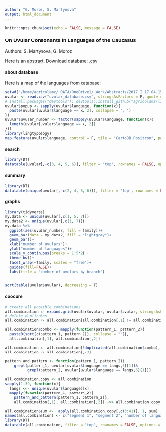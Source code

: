 ```yaml
---
author: "G. Moroz, S. Martynova"
output: html_document
---
```


```r
knitr::opts_chunk$set(echo = FALSE, message = FALSE)
```

###  On Uvular Consonants in Languages of the Caucasus {.tabset .tabset-fade .tabset-pills}
Authors: S. Martynova, G. Moroz

Here is an [abstract](https://www.overleaf.com/7958421gcxnsztnxdqn). Download database: [.csv](https://raw.githubusercontent.com/agricolamz/uvular_database/master/uvular_database.csv)

#### about database
Here is a map of the languages from database:
```r
setwd("/home/agricolamz/_DATA/OneDrive1/_Work/Abstracts/2017 I 17.04.15-19 Uvulars Paris")
uvular <- read.csv("uvular_database.csv", stringsAsFactors = F, quote = "\"")
# install.packages("devtools"); devtools::install_github("agricolamz/lingtypology", dependencies = TRUE)
uvular$popup <- sapply(uvular$language, function(x){
  paste(uvular[uvular$language == x, 2], collapse = ", ")
})
uvular$uvular_number <- factor(sapply(uvular$language, function(x){
  length(uvular[uvular$language == x, 2])
}))
library(lingtypology)
map.feature(uvular$language, control = F, tile = "CartoDB.Positron", popup = uvular$popup)
```

#### search
```r
library(DT)
datatable(uvular[,-c(3, 4, 5, 6)], filter = 'top', rownames = FALSE, options = list(pageLength = 30, dom = 'tip'), escape = FALSE)
```

#### summary
```r
library(DT)
datatable(unique(uvular[,-c(2, 4, 5, 6)]), filter = 'top', rownames = FALSE, options = list(pageLength = 30, dom = 'tip'), escape = FALSE)
```

#### graphs
```r
library(tidyverse)
my.data <- unique(uvular[,c(1, 5, 7)])
my.data2 <- unique(uvular[,c(1, 7)])
my.data %>%
  ggplot(aes(uvular_number, fill = family))+
  geom_bar(data = my.data2, fill = "lightgrey")+
  geom_bar()+
  xlab("number of uvulars")+
  ylab("number of languages")+
  scale_y_continuous(breaks = 1:5*2) +
  theme_bw()+
  facet_wrap(~family, scales = "free")+
  guides(fill=FALSE)+
  labs(title = "Number of uvulars by branch")
  
```
```r
sort(table(uvular$uvular), decreasing = T)
```

#### coocure
```r
# create all possible сombinations
all.combination <- expand.grid(uvular$uvular, uvular$uvular, stringsAsFactors = F)
# delete duplicates
all.combination <- all.combination[all.combination[,1] != all.combination[,2],]

all.combination$combo <- mapply(function(pattern_1, pattern_2){
  paste0(sort(c(pattern_1, pattern_2)), collapse = "")},
  all.combination[,1], all.combination[,2])

all.combination <- all.combination[!duplicated(all.combination$combo),]
all.combination <- all.combination[,-3]

pattern_and_pattern <- function(pattern_1, pattern_2){
    grepl(pattern_1, uvular[uvular$language == langs,6][1])&
          grepl(pattern_2, uvular[uvular$language == langs,6][1])}

all.combination.copy <- all.combination
sapply(1:39, function(x){
  langs <<- unique(uvular$language)[x]
  mapply(function(pattern_1, pattern_2){
    pattern_and_pattern(pattern_1, pattern_2)},
    all.combination[,1], all.combination[,2]) ->> all.combination.copy[,2+x]}) -> df

all.combination$sum <-  apply(all.combination.copy[,c(3:41)], 1, sum)
names(all.combination) <- c("segment 1", "segment 2", "number of languages")
library(DT)
datatable(all.combination, filter = 'top', rownames = FALSE, options = list(pageLength = 30, dom = 'tip'), escape = FALSE)
```

